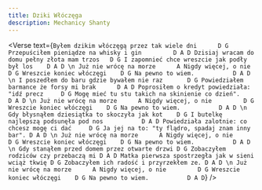 ```yaml
---
title: Dziki Włóczęga
description: Mechanicy Shanty
---
```



<Verse
  text={`
Byłem dzikim włóczęgą przez tak wiele dni      D G
Przepuściłem pieniądze na whisky i gin         D A D
Dzisiaj wracam do domu pełny złota mam trzos   D G
I zapomnieć chce wreszcie jak podły był los    D A D
\n
Już nie wrócę na morze      A
Nigdy więcej, o nie         D G
Wreszcie koniec włóczęgi    D G
Na pewno to wiem.           D A D
\n
I poszedłem do baru gdzie bywałem nie raz 		D G
Powiedziałem barmance że forsy mi brak 		D A D
Poprosiłem o kredyt powiedziała: "idź precz 	D G
Mogę mieć tu stu takich na skinienie co dzień". 	D A D
\n
Już nie wrócę na morze      A
Nigdy więcej, o nie         D G
Wreszcie koniec włóczęgi    D G
Na pewno to wiem.           D A D
\n
Gdy błysnąłem dziesiątka to skoczyła jak kot 	D G
I butelkę najlepszą podsunęła pod nos 			D A D
Powiedziała zalotnie: co chcesz mogę ci dać 	D G
Ja jej na to: "ty flądro, spadaj znam inny bar". D A D
\n
Już nie wrócę na morze      A
Nigdy więcej, o nie         D G
Wreszcie koniec włóczęgi    D G
Na pewno to wiem.           D A D
\n
Gdy stanąłem przed domem przez otwarte drzwi D G
Zobaczyłem rodziców czy przebaczą mi D A D
Matka pierwsza spostrzegła jak w sieni wciąż tkwię D G
Zobaczyłem ich radość i przyrzekłem ze. D A D
\n
Już nie wrócę na morze      A
Nigdy więcej, o nie         D G
Wreszcie koniec włóczęgi    D G
Na pewno to wiem.           D A D
`}
/>
